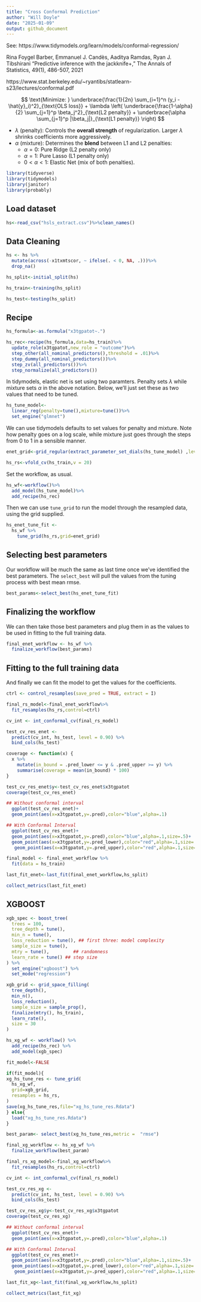 ```yaml
---
title: "Cross Conformal Prediction"
author: "Will Doyle"
date: "2025-01-09"
output: github_document
---
```


See: https://www.tidymodels.org/learn/models/conformal-regression/

Rina Foygel Barber, Emmanuel J. Candès, Aaditya Ramdas, Ryan J. Tibshirani "Predictive inference with the jackknife+," The Annals of Statistics, 49(1), 486-507, 2021

https://www.stat.berkeley.edu/~ryantibs/statlearn-s23/lectures/conformal.pdf


$$
\text{Minimize: } \underbrace{\frac{1}{2n} \sum_{i=1}^n (y_i - \hat{y}_i)^2}_{\text{OLS loss}} + \lambda \left( \underbrace{\frac{1-\alpha}{2} \sum_{j=1}^p \beta_j^2}_{\text{L2 penalty}} + \underbrace{\alpha \sum_{j=1}^p |\beta_j|}_{\text{L1 penalty}} \right)
$$

-   $\lambda$ (penalty): Controls the **overall strength** of regularization. Larger $\lambda$ shrinks coefficients more aggressively.
-   $\alpha$ (mixture): Determines the **blend** between L1 and L2 penalties:
    -   $\alpha = 0$: Pure Ridge (L2 penalty only)
    -   $\alpha = 1$: Pure Lasso (L1 penalty only)
    -   $0 < \alpha < 1$: Elastic Net (mix of both penalties).

```r
library(tidyverse)
library(tidymodels)
library(janitor)
library(probably)
```

## Load dataset

```r
hs<-read_csv("hsls_extract.csv")%>%clean_names()
```

## Data Cleaning

```r
hs <- hs %>%
  mutate(across(-x1txmtscor, ~ ifelse(. < 0, NA, .)))%>%
  drop_na()
```

```r
hs_split<-initial_split(hs)

hs_train<-training(hs_split)

hs_test<-testing(hs_split)
```

## Recipe

```r
hs_formula<-as.formula("x3tgpatot~.")

hs_rec<-recipe(hs_formula,data=hs_train)%>%
  update_role(x3tgpatot,new_role = "outcome")%>%
  step_other(all_nominal_predictors(),threshold = .01)%>%
  step_dummy(all_nominal_predictors())%>%
  step_zv(all_predictors())%>%
  step_normalize(all_predictors())
```

In tidymodels, elastic net is set using two paramters. Penalty sets $\lambda$ while mixture sets $\alpha$ in the above notation. Below, we'll just set these as two values that need to be tuned.

```r
hs_tune_model<- 
  linear_reg(penalty=tune(),mixture=tune())%>% 
  set_engine("glmnet")
```

We can use tidymodels defaults to set values for penalty and mixture. Note how penalty goes on a log scale, while mixture just goes through the steps from 0 to 1 in a sensible manner.

```r
enet_grid<-grid_regular(extract_parameter_set_dials(hs_tune_model) ,levels=10)
```

```r
hs_rs<-vfold_cv(hs_train,v = 20) 
```

Set the workflow, as usual.

```r
hs_wf<-workflow()%>%
  add_model(hs_tune_model)%>%
  add_recipe(hs_rec)
```

Then we can use `tune_grid` to run the model through the resampled data, using the grid supplied.

```r
hs_enet_tune_fit <- 
  hs_wf %>%
    tune_grid(hs_rs,grid=enet_grid)
```


## Selecting best parameters

Our workflow will be much the same as last time once we've identified the best parameters. The `select_best` will pull the values from the tuning process with best mean rmse.

```r
best_params<-select_best(hs_enet_tune_fit)
```

## Finalizing the workflow

We can then take those best parameters and plug them in as the values to be used in fitting to the full training data.

```r
final_enet_workflow <- hs_wf %>%
  finalize_workflow(best_params)
```


## Fitting to the full training data

And finally we can fit the model to get the values for the coefficients.


```r
ctrl <- control_resamples(save_pred = TRUE, extract = I)

final_rs_model<-final_enet_workflow%>%
  fit_resamples(hs_rs,control=ctrl)

```


```r
cv_int <- int_conformal_cv(final_rs_model)
```


```r
test_cv_res_enet <- 
  predict(cv_int, hs_test, level = 0.90) %>% 
  bind_cols(hs_test)
```

```r
coverage <- function(x) {
  x %>% 
    mutate(in_bound = .pred_lower <= y & .pred_upper >= y) %>% 
    summarise(coverage = mean(in_bound) * 100)
}
```

```r
test_cv_res_enet$y<-test_cv_res_enet$x3tgpatot
coverage(test_cv_res_enet)
```


```r
## Without conformal interval
  ggplot(test_cv_res_enet)+
  geom_point(aes(x=x3tgpatot,y=.pred),color="blue",alpha=.1)

## With Conformal Interval
  ggplot(test_cv_res_enet)+
  geom_point(aes(x=x3tgpatot,y=.pred),color="blue",alpha=.1,size=.5)+
  geom_point(aes(x=x3tgpatot,y=.pred_lower),color="red",alpha=.1,size=.5)+
   geom_point(aes(x=x3tgpatot,y=.pred_upper),color="red",alpha=.1,size=.5)
```


```r
final_model <- final_enet_workflow %>%
  fit(data = hs_train)
```

```r
last_fit_enet<-last_fit(final_enet_workflow,hs_split)

collect_metrics(last_fit_enet)

```


## XGBOOST

```r
xgb_spec <- boost_tree(
  trees = 100, 
  tree_depth = tune(), 
  min_n = tune(),
  loss_reduction = tune(), ## first three: model complexity
  sample_size = tune(), 
  mtry = tune(),         ## randomness
  learn_rate = tune() ## step size
) %>%
  set_engine("xgboost") %>%
  set_mode("regression")
```

```r
xgb_grid <- grid_space_filling(
  tree_depth(),
  min_n(),
  loss_reduction(), 
  sample_size = sample_prop(),
  finalize(mtry(), hs_train),
  learn_rate(),
  size = 30
)
```

```r
hs_xg_wf <- workflow() %>%
  add_recipe(hs_rec) %>%
  add_model(xgb_spec)
```

```r
fit_model<-FALSE

if(fit_model){
xg_hs_tune_res <- tune_grid(
  hs_xg_wf,
  grid=xgb_grid,
  resamples = hs_rs,
)
save(xg_hs_tune_res,file="xg_hs_tune_res.Rdata")
} else{
  load("xg_hs_tune_res.Rdata")
}
```

```r
best_param<- select_best(xg_hs_tune_res,metric =  "rmse")
```


```r
final_xg_workflow <- hs_xg_wf %>%
  finalize_workflow(best_param)
```

```r
final_rs_xg_model<-final_xg_workflow%>%
  fit_resamples(hs_rs,control=ctrl)
```


```r
cv_int <- int_conformal_cv(final_rs_model)
```

```r
test_cv_res_xg <- 
  predict(cv_int, hs_test, level = 0.90) %>% 
  bind_cols(hs_test)
```


```r
test_cv_res_xg$y<-test_cv_res_xg$x3tgpatot
coverage(test_cv_res_xg)
```


```r
## Without conformal interval
  ggplot(test_cv_res_enet)+
  geom_point(aes(x=x3tgpatot,y=.pred),color="blue",alpha=.1)

## With Conformal Interval
  ggplot(test_cv_res_enet)+
  geom_point(aes(x=x3tgpatot,y=.pred),color="blue",alpha=.1,size=.5)+
  geom_point(aes(x=x3tgpatot,y=.pred_lower),color="red",alpha=.1,size=.5)+
   geom_point(aes(x=x3tgpatot,y=.pred_upper),color="red",alpha=.1,size=.5)
```

```r
last_fit_xg<-last_fit(final_xg_workflow,hs_split)

collect_metrics(last_fit_xg)
```

